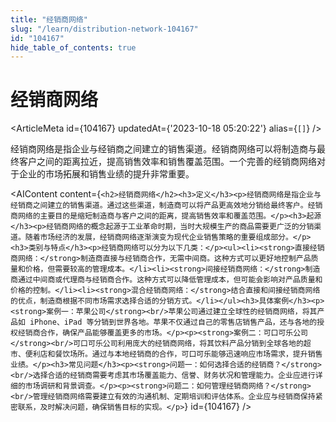 ```yaml
---
title: "经销商网络"
slug: "/learn/distribution-network-104167"
id: "104167"
hide_table_of_contents: true
---
```



# 经销商网络

<ArticleMeta id={104167} updatedAt={'2023-10-18 05:20:22'} alias={`[]`} />
<div className='border-solid border-b border-t-0 my-4 border-[var(--ifm-color-gray-300)]' />

经销商网络是指企业与经销商之间建立的销售渠道。经销商网络可以将制造商与最终客户之间的距离拉近，提高销售效率和销售覆盖范围。一个完善的经销商网络对于企业的市场拓展和销售业绩的提升非常重要。

<AIContent content={`<h2>经销商网络</h2><h3>定义</h3><p>经销商网络是指企业与经销商之间建立的销售渠道。通过这些渠道，制造商可以将产品更高效地分销给最终客户。经销商网络的主要目的是缩短制造商与客户之间的距离，提高销售效率和覆盖范围。</p><h3>起源</h3><p>经销商网络的概念起源于工业革命时期，当时大规模生产的商品需要更广泛的分销渠道。随着市场经济的发展，经销商网络逐渐演变为现代企业销售策略的重要组成部分。</p><h3>类别与特点</h3><p>经销商网络可以分为以下几类：</p><ul><li><strong>直接经销商网络：</strong>制造商直接与经销商合作，无需中间商。这种方式可以更好地控制产品质量和价格，但需要较高的管理成本。</li><li><strong>间接经销商网络：</strong>制造商通过中间商或代理商与经销商合作。这种方式可以降低管理成本，但可能会影响对产品质量和价格的控制。</li><li><strong>混合经销商网络：</strong>结合直接和间接经销商网络的优点，制造商根据不同市场需求选择合适的分销方式。</li></ul><h3>具体案例</h3><p><strong>案例一：苹果公司</strong><br/>苹果公司通过建立全球性的经销商网络，将其产品如 iPhone、iPad 等分销到世界各地。苹果不仅通过自己的零售店销售产品，还与各地的授权经销商合作，确保产品能够覆盖更多的市场。</p><p><strong>案例二：可口可乐公司</strong><br/>可口可乐公司利用庞大的经销商网络，将其饮料产品分销到全球各地的超市、便利店和餐饮场所。通过与本地经销商的合作，可口可乐能够迅速响应市场需求，提升销售业绩。</p><h3>常见问题</h3><p><strong>问题一：如何选择合适的经销商？</strong><br/>选择合适的经销商需要考虑其市场覆盖能力、信誉、财务状况和管理能力。企业应进行详细的市场调研和背景调查。</p><p><strong>问题二：如何管理经销商网络？</strong><br/>管理经销商网络需要建立有效的沟通机制、定期培训和评估体系。企业应与经销商保持紧密联系，及时解决问题，确保销售目标的实现。</p>`} id={104167} />
